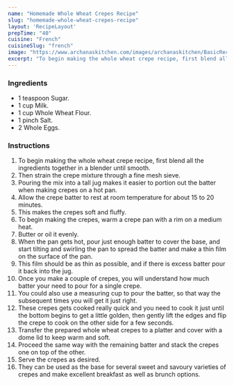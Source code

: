 ---
name: "Homemade Whole Wheat Crepes Recipe"
slug: "homemade-whole-wheat-crepes-recipe"
layout: 'RecipeLayout'
prepTime: "40"
cuisine: "French"
cuisineSlug: "french"
image: "https://www.archanaskitchen.com/images/archanaskitchen/BasicRecipes_HOW_TO/whole_wheat_crepe_recipe_shutterstock_171371753.jpg"
excerpt: "To begin making the whole wheat crepe recipe, first blend all the ingredients together in a blender until smooth"
---

### Ingredients

- 1 teaspoon Sugar.
- 1 cup Milk.
- 1 cup Whole Wheat Flour.
- 1 pinch Salt.
- 2 Whole Eggs.

### Instructions

1. To begin making the whole wheat crepe recipe, first blend all the ingredients together in a blender until smooth.
1. Then strain the crepe mixture through a fine mesh sieve.
1. Pouring the mix into a tall jug makes it easier to portion out the batter when making crepes on a hot pan.
1. Allow the crepe batter to rest at room temperature for about 15 to 20 minutes.
1. This makes the crepes soft and fluffy.
1. To begin making the crepes, warm a crepe pan with a rim on a medium heat.
1. Butter or oil it evenly.
1. When the pan gets hot, pour just enough batter to cover the base, and start tilting and swirling the pan to spread the batter and make a thin film on the surface of the pan.
1. This film should be as thin as possible, and if there is excess batter pour it back into the jug.
1. Once you make a couple of crepes, you will understand how much batter your need to pour for a single crepe.
1. You could also use a measuring cup to pour the batter, so that way the subsequent times you will get it just right.
1. These crepes gets cooked really quick and you need to cook it just until the bottom begins to get a little golden, then gently lift the edges and flip the crepe to cook on the other side for a few seconds.
1. Transfer the prepared whole wheat crepes to a platter and cover with a dome lid to keep warm and soft.
1. Proceed the same way with the remaining batter and stack the crepes one on top of the other.
1. Serve the crepes as desired.
1. They can be used as the base for several sweet and savoury varieties of crepes and make excellent breakfast as well as brunch options.
